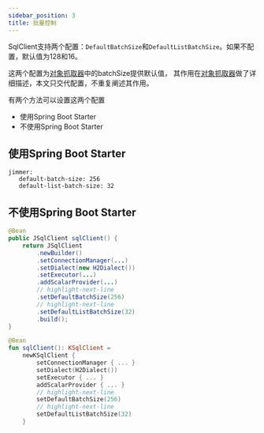 ```yaml
---
sidebar_position: 3
title: 批量控制
---
```



SqlClient支持两个配置：`DefaultBatchSize`和`DefaultListBatchSize`。如果不配置，默认值为128和16。

这两个配置为[对象抓取器](../query/object-fetcher/)中的batchSize提供默认值，
其作用在[对象抓取器](../query/object-fetcher/)做了详细描述，本文只交代配置，不重复阐述其作用。

有两个方法可以设置这两个配置

-   使用Spring Boot Starter
-   不使用Spring Boot Starter

## 使用Spring Boot Starter

```
jimmer:
   default-batch-size: 256
   default-list-batch-size: 32
```

## 不使用Spring Boot Starter

<Tabs groupId="language">
<TabItem value="java" label="Java">

```java
@Bean
public JSqlClient sqlClient() {
    return JSqlClient
        .newBuilder()
        .setConnectionManager(...)
        .setDialect(new H2Dialect())
        .setExecutor(...)
        .addScalarProvider(...)
        // highlight-next-line
        .setDefaultBatchSize(256)
        // highlight-next-line
        .setDefaultListBatchSize(32)
        .build();
}
```

</TabItem>
<TabItem value="kotlin" label="Kotlin">

```kotlin
@Bean
fun sqlClient(): KSqlClient = 
    newKSqlClient {
        setConnectionManager { ... }
        setDialect(H2Dialect())
        setExecutor { ... }
        addScalarProvider { ... }
        // highlight-next-line
        setDefaultBatchSize(256)
        // highlight-next-line
        setDefaultListBatchSize(32)
    }
```

</TabItem>
</Tabs>

